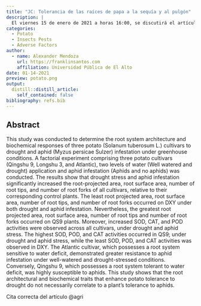 ```yaml
---
title: "JC: Tolerancia de las raíces de papa a la sequía y al pulgón"
description: |
  El viernes 15 de enero de 2021 a horas 16:00, se discutirá el artículo original: Comparison of root tolerance to drought and aphid (*Myzus persicae* Sulzer) resistance among different potato (*Solanum tuberosum* L.) cultivars.
categories:
  - Potato
  - Insects Pests
  - Adverse Factors
author:
  - name: Alexander Mendoza
    url: https://franklinsantos.com
    affiliation: Universidad Pública de El Alto
date: 01-14-2021
preview: potato.png
output:
  distill::distill_article:
    self_contained: false
bibliography: refs.bib
---
```

## Abstract
This study was conducted to determine the root system architecture and biochemical responses of three potato (Solanum tuberosum L.) cultivars to drought and aphid (Myzus persicae Sulzer) infestation under greenhouse conditions. A factorial experiment comprising three potato cultivars (Qingshu 9, Longshu 3, and Atlantic), two levels of water (Well watered and drought) application and aphid infestation (Aphids and no aphids) was conducted. The results show that drought stress and aphid infestation significantly increased the root-projected area, root surface area, number of root tips, and number of root forks of all cultivars, relative to their corresponding control plants. The least root projected area, root surface area, number of root tips, and number of root forks occurred on DXY under both drought and aphid infestation. Nevertheless, the greatest root projected area, root surface area, number of root tips and number of root forks occurred on QS9 plants. Moreover, increased SOD, CAT, and POD activities were observed across all cultivars, under drought and aphid stress. The highest SOD, POD, and CAT activities occurred in QS9; under drought and aphid stress, while the least SOD, POD, and CAT activities was observed in DXY. The Atlantic cultivar, which possesses a root system sensitive to water deficit, demonstrated greater resistance to aphid infestation under well-watered and drought-stressed conditions. Conversely, Qingshu 9, which possesses a root system tolerant to water deficit, was highly susceptible to aphids. This study shows that the root architectural and biochemical traits that enhance potato tolerance to drought do not necessarily correlate to a plant’s tolerance to aphids.

Cita correcta del artículo @agri


